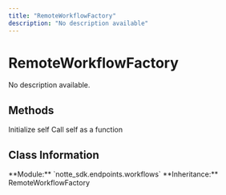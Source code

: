 ```yaml
---
title: "RemoteWorkflowFactory"
description: "No description available"
---
```


# RemoteWorkflowFactory

No description available.

## Methods

<CardGroup cols={2}>
  <Card
    title="__init__"
    icon="function"
    href="/sdk-reference/remoteworkflowfactory/__init__"
  >
    Initialize self
  </Card>
  <Card
    title="__call__"
    icon="function"
    href="/sdk-reference/remoteworkflowfactory/__call__"
  >
    Call self as a function
  </Card>
</CardGroup>

## Class Information

<Info>
**Module:** `notte_sdk.endpoints.workflows`
**Inheritance:** RemoteWorkflowFactory
</Info>
